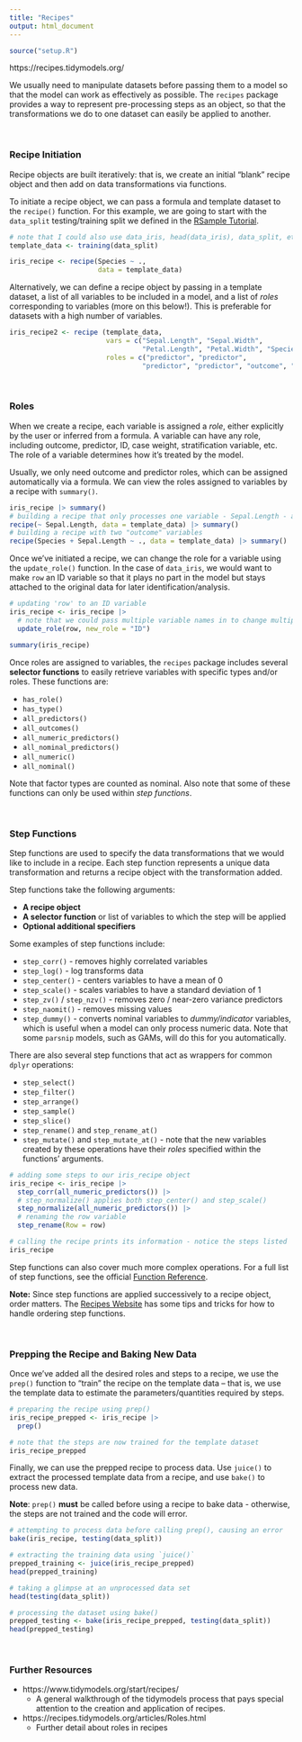 ```yaml
---
title: "Recipes"
output: html_document
---
```


```r
source("setup.R")
```

https://recipes.tidymodels.org/

We usually need to manipulate datasets before passing them to a model so that the model can work as effectively as possible. The `recipes` package provides a way to represent pre-processing steps as an object, so that the transformations we do to one dataset can easily be applied to another. 

<br>

### Recipe Initiation ###

Recipe objects are built iteratively: that is, we create an initial "blank" recipe object and then add on data transformations via functions. 

To initiate a recipe object, we can pass a formula and template dataset to the `recipe()` function. For this example, we are going to start with the `data_split` testing/training split we defined in the [RSample Tutorial](RSample.html).

```r
# note that I could also use data_iris, head(data_iris), data_split, etc. as the template; what matters is that the names and types of the variables stay the same. For larger datasets, using head() is preferable.
template_data <- training(data_split)

iris_recipe <- recipe(Species ~ ., 
                      data = template_data)
```

Alternatively, we can define a recipe object by passing in a template dataset, a list of all variables to be included in a model, and a list of *roles* corresponding to variables (more on this below!). This is preferable for datasets with a high number of variables. 

```r
iris_recipe2 <- recipe (template_data, 
                        vars = c("Sepal.Length", "Sepal.Width", 
                                 "Petal.Length", "Petal.Width", "Species", "row"),
                        roles = c("predictor", "predictor", 
                                 "predictor", "predictor", "outcome", "ID"))
```

<br>

### Roles ###

When we create a recipe, each variable is assigned a *role*, either explicitly by the user or inferred from a formula. A variable can have any role, including outcome, predictor, ID, case weight, stratification variable, etc. The role of a variable determines how it's treated by the model. 

Usually, we only need outcome and predictor roles, which can be assigned automatically via a formula. We can view the roles assigned to variables by a recipe with `summary()`. 

```r
iris_recipe |> summary()
# building a recipe that only processes one variable - Sepal.Length - and gives it a "predictor" role
recipe(~ Sepal.Length, data = template_data) |> summary()
# building a recipe with two "outcome" variables
recipe(Species + Sepal.Length ~ ., data = template_data) |> summary()
```

Once we've initiated a recipe, we can change the role for a variable using the `update_role()` function. In the case of `data_iris`, we would want to make `row` an ID variable so that it plays no part in the model but stays attached to the original data for later identification/analysis. 

```r
# updating 'row' to an ID variable
iris_recipe <- iris_recipe |>
  # note that we could pass multiple variable names in to change multiple roles at once 
  update_role(row, new_role = "ID") 

summary(iris_recipe)
```

Once roles are assigned to variables, the `recipes` package includes several **selector functions** to easily retrieve variables with specific types and/or roles. These functions are: 

* `has_role()` 
* `has_type()`
* `all_predictors()`
* `all_outcomes()`
* `all_numeric_predictors()`
* `all_nominal_predictors()`
* `all_numeric()`
* `all_nominal()`

Note that factor types are counted as nominal. Also note that some of these functions can only be used within *step functions*. 

<br>

### Step Functions ###

Step functions are used to specify the data transformations that we would like to include in a recipe. Each step function represents a unique data transformation and returns a recipe object with the transformation added. 

Step functions take the following arguments:

* **A recipe object**
* **A selector function** or list of variables to which the step will be applied
* **Optional additional specifiers** 

Some examples of step functions include: 

* `step_corr()` - removes highly correlated variables
* `step_log()` - log transforms data 
* `step_center()` - centers variables to have a mean of 0
* `step_scale()` - scales variables to have a standard deviation of 1 
* `step_zv()` / `step_nzv()` - removes zero / near-zero variance predictors
* `step_naomit()` - removes missing values
* `step_dummy()` - converts nominal variables to *dummy/indicator* variables, which is useful when a model can only process numeric data. Note that some `parsnip` models, such as GAMs, will do this for you automatically. 

There are also several step functions that act as wrappers for common `dplyr` operations:

* `step_select()`
* `step_filter()`
* `step_arrange()`
* `step_sample()`
* `step_slice()`
* `step_rename()` and `step_rename_at()`
* `step_mutate()` and `step_mutate_at()` - note that the new variables created by these operations have their *roles* specified within the functions' arguments. 

```r
# adding some steps to our iris_recipe object
iris_recipe <- iris_recipe |>
  step_corr(all_numeric_predictors()) |>
  # step_normalize() applies both step_center() and step_scale()
  step_normalize(all_numeric_predictors()) |>
  # renaming the row variable 
  step_rename(Row = row)

# calling the recipe prints its information - notice the steps listed
iris_recipe
```

Step functions can also cover much more complex operations. For a full list of step functions, see the official [Function Reference](https://recipes.tidymodels.org/reference/index.html).

**Note:** Since step functions are applied successively to a recipe object, order matters. The [Recipes Website](https://recipes.tidymodels.org/articles/Ordering.html) has some tips and tricks for how to handle ordering step functions. 

<br>

### Prepping the Recipe and Baking New Data ###

Once we've added all the desired roles and steps to a recipe, we use the `prep()` function to "train" the recipe on the template data -- that is, we use the template data to estimate the parameters/quantities required by steps. 

```r
# preparing the recipe using prep() 
iris_recipe_prepped <- iris_recipe |>
  prep()

# note that the steps are now trained for the template dataset
iris_recipe_prepped
```

Finally, we can use the prepped recipe to process data. Use `juice()` to extract the processed template data from a recipe, and use `bake()` to process new data.  

**Note**: `prep()` **must** be called before using a recipe to bake data - otherwise, the steps are not trained and the code will error.

```r
# attempting to process data before calling prep(), causing an error
bake(iris_recipe, testing(data_split))

# extracting the training data using `juice()` 
prepped_training <- juice(iris_recipe_prepped)
head(prepped_training)

# taking a glimpse at an unprocessed data set
head(testing(data_split))

# processing the dataset using bake()
prepped_testing <- bake(iris_recipe_prepped, testing(data_split))
head(prepped_testing)
```

<br>

### Further Resources ###

* https://www.tidymodels.org/start/recipes/
  * A general walkthrough of the tidymodels process that pays special attention to the creation and application of recipes. 
* https://recipes.tidymodels.org/articles/Roles.html
  * Further detail about roles in recipes 

